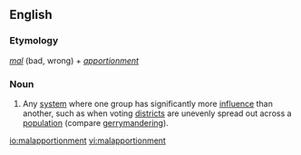 ==English==

===Etymology===
''[[mal]]'' (bad, wrong) + ''[[apportionment]]''

===Noun===
{{en-noun|-}}
# {{context|politics|lang=en}} Any [[system]] where one group has significantly more [[influence]] than another, such as when voting [[district]]s are unevenly spread out across a [[population]] (compare [[gerrymandering]]).

[[io:malapportionment]]
[[vi:malapportionment]]